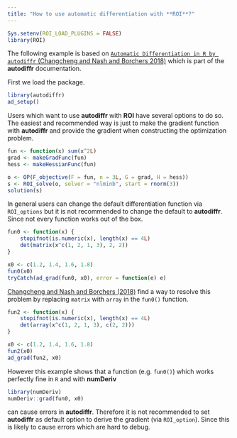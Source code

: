 ```yaml
---
title: "How to use automatic differentiation with **ROI**?"
---
```


```r
Sys.setenv(ROI_LOAD_PLUGINS = FALSE)
library(ROI)
```

The following example is based on 
[`Automatic Differentiation in R by autodiffr` (Changcheng and Nash and Borchers 2018)](https://non-contradiction.github.io/autodiffr/articles/autodiffr_intro.html) which
is part of the **autodiffr** documentation.


First we load the  package.
```r
library(autodiffr)
ad_setup()
```

Users which want to use **autodiffr** with **ROI** have several options to do
so. The easiest and recommended way is just to make the gradient function 
with **autodiffr** and provide the gradient when constructing the optimization
problem.
```r
fun <- function(x) sum(x^2L)
grad <- makeGradFunc(fun)
hess <- makeHessianFunc(fun)

o <- OP(F_objective(F = fun, n = 3L, G = grad, H = hess))
s <- ROI_solve(o, solver = "nlminb", start = rnorm(3))
solution(s)
```

In general users can change the default differentiation function via `ROI_options`
but it is not recommended to change the default to **autodiffr**. Since not
every function works out of the box.

```r
fun0 <- function(x) {
    stopifnot(is.numeric(x), length(x) == 4L)
    det(matrix(x^c(1, 2, 1, 3), 2, 2))
}

x0 <- c(1.2, 1.4, 1.6, 1.8)
fun0(x0)
tryCatch(ad_grad(fun0, x0), error = function(e) e)
```

[Changcheng and Nash and Borchers (2018)](https://non-contradiction.github.io/autodiffr/articles/autodiffr_intro.html) find a way to resolve 
this problem by replacing `matrix` with `array` in the `fun0()` function.
```r
fun2 <- function(x) {
    stopifnot(is.numeric(x), length(x) == 4L)
    det(array(x^c(1, 2, 1, 3), c(2, 2)))
}

x0 <- c(1.2, 1.4, 1.6, 1.8)
fun2(x0)
ad_grad(fun2, x0)
```

However this example shows that a function (e.g. `fun0()`) which works perfectly 
fine in `R` and with **numDeriv**
```r
library(numDeriv)
numDeriv::grad(fun0, x0)
```
can cause errors in **autodiffr**. Therefore it is not recommended to set 
**autodiffr** as default option to derive the gradient (via `ROI_option`). 
Since this is likely to cause errors which are hard to debug.


